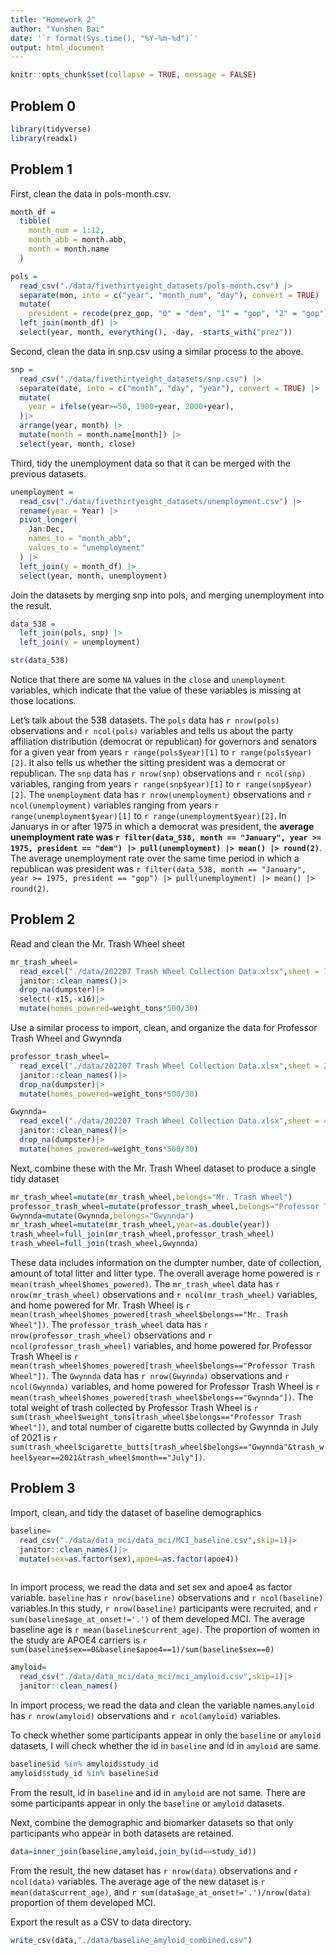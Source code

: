 ```yaml
---
title: "Homework 2"
author: "Yunshen Bai"
date: '`r format(Sys.time(), "%Y-%m-%d")`'
output: html_document
---
```


```r
knitr::opts_chunk$set(collapse = TRUE, message = FALSE)
```


## Problem 0


```r
library(tidyverse)
library(readxl)
```


## Problem 1

First, clean the data in pols-month.csv.

```r
month_df = 
  tibble(
    month_num = 1:12,
    month_abb = month.abb,
    month = month.name
  )

pols = 
  read_csv("./data/fivethirtyeight_datasets/pols-month.csv") |>
  separate(mon, into = c("year", "month_num", "day"), convert = TRUE) |>
  mutate(
    president = recode(prez_gop, "0" = "dem", "1" = "gop", "2" = "gop")) |>
  left_join(month_df) |> 
  select(year, month, everything(), -day, -starts_with("prez")) 
```

Second, clean the data in snp.csv using a similar process to the above.

```r
snp = 
  read_csv("./data/fivethirtyeight_datasets/snp.csv") |>
  separate(date, into = c("month", "day", "year"), convert = TRUE) |>
  mutate(
    year = ifelse(year>=50, 1900+year, 2000+year), 
  )|>
  arrange(year, month) |>
  mutate(month = month.name[month]) |>
  select(year, month, close) 
```

Third, tidy the unemployment data so that it can be merged with the previous datasets. 

```r
unemployment = 
  read_csv("./data/fivethirtyeight_datasets/unemployment.csv") |>
  rename(year = Year) |>
  pivot_longer(
    Jan:Dec, 
    names_to = "month_abb",
    values_to = "unemployment"
  ) |> 
  left_join(y = month_df) |> 
  select(year, month, unemployment)
```

Join the datasets by merging snp into pols, and merging unemployment into the result.

```r
data_538 = 
  left_join(pols, snp) |>
  left_join(y = unemployment)

str(data_538)
```

Notice that there are some `NA` values in the `close` and `unemployment` variables, which indicate that the value of these variables is missing at those locations.

Let's talk about the 538 datasets. The `pols` data has `r nrow(pols)` observations and `r ncol(pols)` variables and tells us about the party affiliation distribution (democrat or republican) for governors and senators for a given year from years `r range(pols$year)[1]` to `r range(pols$year)[2]`. It also tells us whether the sitting president was a democrat or republican. The `snp` data has `r nrow(snp)` observations and `r ncol(snp)` variables, ranging from years `r range(snp$year)[1]` to `r range(snp$year)[2]`. The `unemployment` data has `r nrow(unemployment)` observations and `r ncol(unemployment)` variables ranging from years `r range(unemployment$year)[1]` to `r range(unemployment$year)[2]`. In Januarys in or after 1975 in which a democrat was president, the **average unemployment rate was `r filter(data_538, month == "January", year >= 1975, president == "dem") |> pull(unemployment) |> mean() |> round(2)`**.  The average unemployment rate over the same time period in which a republican was president was `r filter(data_538, month == "January", year >= 1975, president == "gop") |> pull(unemployment) |> mean() |> round(2)`.

## Problem 2
Read and clean the Mr. Trash Wheel sheet
```r
mr_trash_wheel=
  read_excel("./data/202207 Trash Wheel Collection Data.xlsx",sheet = 1,skip = 1)|>
  janitor::clean_names()|>
  drop_na(dumpster)|>
  select(-x15,-x16)|>
  mutate(homes_powered=weight_tons*500/30)
```
Use a similar process to import, clean, and organize the data for Professor Trash Wheel and Gwynnda
```r
professor_trash_wheel=
  read_excel("./data/202207 Trash Wheel Collection Data.xlsx",sheet = 2,skip = 1)|>
  janitor::clean_names()|>
  drop_na(dumpster)|>
  mutate(homes_powered=weight_tons*500/30)
```
```r
Gwynnda=
  read_excel("./data/202207 Trash Wheel Collection Data.xlsx",sheet = 4,skip = 1)|>
  janitor::clean_names()|>
  drop_na(dumpster)|>
  mutate(homes_powered=weight_tons*500/30)
```
Next, combine these with the Mr. Trash Wheel dataset to produce a single tidy dataset
```r
mr_trash_wheel=mutate(mr_trash_wheel,belongs="Mr. Trash Wheel")
professor_trash_wheel=mutate(professor_trash_wheel,belongs="Professor Trash Wheel")
Gwynnda=mutate(Gwynnda,belongs="Gwynnda")
mr_trash_wheel=mutate(mr_trash_wheel,year=as.double(year))
trash_wheel=full_join(mr_trash_wheel,professor_trash_wheel)
trash_wheel=full_join(trash_wheel,Gwynnda)
```




These data includes information on the dumpter number, date of collection, amount of total litter and litter type. The overall average home powered is `r mean(trash_wheel$homes_powered)`. The `mr_trash_wheel` data has `r nrow(mr_trash_wheel)` observations and `r ncol(mr_trash_wheel)` variables, and home powered for Mr. Trash Wheel is `r mean(trash_wheel$homes_powered[trash_wheel$belongs=="Mr. Trash Wheel"])`. The `professor_trash_wheel` data has `r nrow(professor_trash_wheel)` observations and `r ncol(professor_trash_wheel)` variables, and home powered for Professor Trash Wheel is `r mean(trash_wheel$homes_powered[trash_wheel$belongs=="Professor Trash Wheel"])`. The `Gwynnda` data has `r nrow(Gwynnda)` observations and `r ncol(Gwynnda)` variables, and home powered for Professor Trash Wheel is `r mean(trash_wheel$homes_powered[trash_wheel$belongs=="Gwynnda"])`. The total weight of trash collected by Professor Trash Wheel is `r sum(trash_wheel$weight_tons[trash_wheel$belongs=="Professor Trash Wheel"])`, and  total number of cigarette butts collected by Gwynnda in July of 2021 is `r sum(trash_wheel$cigarette_butts[trash_wheel$belongs=="Gwynnda"&trash_wheel$year==2021&trash_wheel$month=="July"])
`.

## Problem 3

Import, clean, and tidy the dataset of baseline demographics
```r
baseline=
  read_csv("./data/data_mci/data_mci/MCI_baseline.csv",skip=1)|>
  janitor::clean_names()|>
  mutate(sex=as.factor(sex),apoe4=as.factor(apoe4))
  
```
In import process, we read the data and set sex and apoe4 as factor variable. `baseline` has `r nrow(baseline)` observations and `r ncol(baseline)` variables.In this study, `r nrow(baseline)` participants were recruited, and `r sum(baseline$age_at_onset!='.')` of them developed MCI. The average baseline age is `r mean(baseline$current_age)`. The proportion of women in the study are APOE4 carriers is `r sum(baseline$sex==0&baseline$apoe4==1)/sum(baseline$sex==0)`

```r
amyloid=
  read_csv("./data/data_mci/data_mci/mci_amyloid.csv",skip=1)|>
  janitor::clean_names()
```
In import process, we read the data and clean the variable names.`amyloid` has `r nrow(amyloid)` observations and `r ncol(amyloid)` variables. 

To check whether some participants appear in only the `baseline` or `amyloid` datasets, I will check whether the id in `baseline` and id in `amyloid` are same.
```r
baseline$id %in% amyloid$study_id
amyloid$study_id %in% baseline$id
```
From the result, id in `baseline` and id in `amyloid` are not same. There are some participants appear in only the `baseline` or `amyloid` datasets.  

Next, combine the demographic and biomarker datasets so that only participants who appear in both datasets are retained.
```r
data=inner_join(baseline,amyloid,join_by(id==study_id))
```
From the result, the new dataset has `r nrow(data)` observations and `r ncol(data)` variables. The average age of the new dataset is `r mean(data$current_age)`, and `r sum(data$age_at_onset!='.')/nrow(data)` proportion of them developed MCI.  

Export the result as a CSV to data directory.
```r
write_csv(data,"./data/baseline_amyloid_combined.csv")
```

